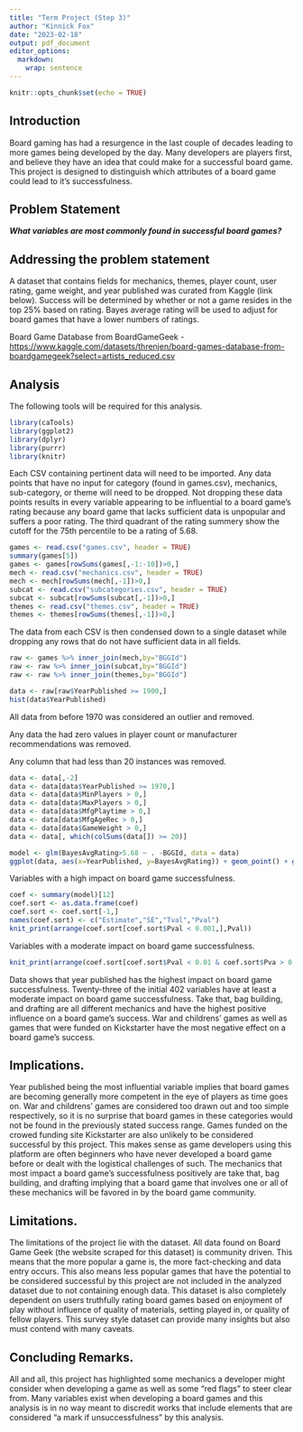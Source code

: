 ---
title: "Term Project (Step 3)"
author: "Kinnick Fox"
date: "2023-02-18"
output: pdf_document
editor_options: 
  markdown: 
    wrap: sentence
---

```{r setup, include=FALSE}
knitr::opts_chunk$set(echo = TRUE)
```

## Introduction

Board gaming has had a resurgence in the last couple of decades leading to more games being developed by the day.
Many developers are players first, and believe they have an idea that could make for a successful board game.
This project is designed to distinguish which attributes of a board game could lead to it's successfulness.

## Problem Statement

***What variables are most commonly found in successful board games?***

## Addressing the problem statement

A dataset that contains fields for mechanics, themes, player count, user rating, game weight, and year published was curated from Kaggle (link below).
Success will be determined by whether or not a game resides in the top 25% based on rating.
Bayes average rating will be used to adjust for board games that have a lower numbers of ratings.

Board Game Database from BoardGameGeek - <https://www.kaggle.com/datasets/threnjen/board-games-database-from-boardgamegeek?select=artists_reduced.csv>

## Analysis

The following tools will be required for this analysis.

```{r}
library(caTools)
library(ggplot2)
library(dplyr)
library(purrr)
library(knitr)
```

Each CSV containing pertinent data will need to be imported.
Any data points that have no input for category (found in games.csv), mechanics, sub-category, or theme will need to be dropped.
Not dropping these data points results in every variable appearing to be influential to a board game's rating because any board game that lacks sufficient data is unpopular and suffers a poor rating.
The third quadrant of the rating summery show the cutoff for the 75th percentile to be a rating of 5.68.

```{r}
games <- read.csv("games.csv", header = TRUE)
summary(games[5])
games <- games[rowSums(games[,-1:-10])>0,]
mech <- read.csv("mechanics.csv", header = TRUE)
mech <- mech[rowSums(mech[,-1])>0,]
subcat <- read.csv("subcategories.csv", header = TRUE)
subcat <- subcat[rowSums(subcat[,-1])>0,]
themes <- read.csv("themes.csv", header = TRUE)
themes <- themes[rowSums(themes[,-1])>0,]
```

The data from each CSV is then condensed down to a single dataset while dropping any rows that do not have sufficient data in all fields.

```{r}
raw <- games %>% inner_join(mech,by="BGGId")
raw <- raw %>% inner_join(subcat,by="BGGId")
raw <- raw %>% inner_join(themes,by="BGGId")
```

```{r}
data <- raw[raw$YearPublished >= 1900,]
hist(data$YearPublished)
```

All data from before 1970 was considered an outlier and removed.

Any data the had zero values in player count or manufacturer recommendations was removed.

Any column that had less than 20 instances was removed.

```{r}
data <- data[,-2]
data <- data[data$YearPublished >= 1970,]
data <- data[data$MinPlayers > 0,]
data <- data[data$MaxPlayers > 0,]
data <- data[data$MfgPlaytime > 0,]
data <- data[data$MfgAgeRec > 0,]
data <- data[data$GameWeight > 0,]
data <- data[, which(colSums(data[]) >= 20)]
```

```{r}
model <- glm(BayesAvgRating>5.68 ~ . -BGGId, data = data)
ggplot(data, aes(x=YearPublished, y=BayesAvgRating)) + geom_point() + geom_smooth(method=lm)
```

Variables with a high impact on board game successfulness.

```{r}
coef <- summary(model)[12]
coef.sort <- as.data.frame(coef)
coef.sort <- coef.sort[-1,]
names(coef.sort) <- c("Estimate","SE","Tval","Pval")
knit_print(arrange(coef.sort[coef.sort$Pval < 0.001,],Pval))
```

Variables with a moderate impact on board game successfulness.

```{r}
knit_print(arrange(coef.sort[coef.sort$Pval < 0.01 & coef.sort$Pva > 0.001,],Pval))
```

Data shows that year published has the highest impact on board game successfulness.
Twenty-three of the initial 402 variables have at least a moderate impact on board game successfulness.
Take that, bag building, and drafting are all different mechanics and have the highest positive influence on a board game's success.
War and childrens' games as well as games that were funded on Kickstarter have the most negative effect on a board game's success.

## Implications.

Year published being the most influential variable implies that board games are becoming generally more competent in the eye of players as time goes on.
War and childrens' games are considered too drawn out and too simple respectively, so it is no surprise that board games in these categories would not be found in the previously stated success range.
Games funded on the crowed funding site Kickstarter are also unlikely to be considered successful by this project.
This makes sense as game developers using this platform are often beginners who have never developed a board game before or dealt with the logistical challenges of such.
The mechanics that most impact a board game's successfulness positively are take that, bag building, and drafting implying that a board game that involves one or all of these mechanics will be favored in by the board game community.

## Limitations.

The limitations of the project lie with the dataset.
All data found on Board Game Geek (the website scraped for this dataset) is community driven.
This means that the more popular a game is, the more fact-checking and data entry occurs.
This also means less popular games that have the potential to be considered successful by this project are not included in the analyzed dataset due to not containing enough data.
This dataset is also completely dependent on users truthfully rating board games based on enjoyment of play without influence of quality of materials, setting played in, or quality of fellow players.
This survey style dataset can provide many insights but also must contend with many caveats.

## Concluding Remarks.

All and all, this project has highlighted some mechanics a developer might consider when developing a game as well as some "red flags" to steer clear from.
Many variables exist when developing a board games and this analysis is in no way meant to discredit works that include elements that are considered "a mark if unsuccessfulness" by this analysis.
